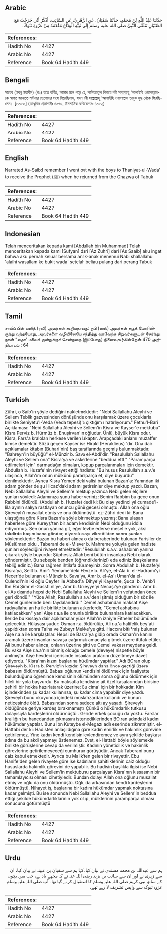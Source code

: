 ## Arabic


<div dir="rtl" lang="ar" style={{fontSize:'larger',backgroundColor:'#f8f9fa',padding:20}}>
حَدَّثَنَا عَبْدُ اللَّهِ بْنُ مُحَمَّدٍ، حَدَّثَنَا سُفْيَانُ، عَنِ الزُّهْرِيِّ، عَنِ السَّائِبِ، أَذْكُرُ أَنِّي خَرَجْتُ مَعَ الصِّبْيَانِ نَتَلَقَّى النَّبِيَّ صلى الله عليه وسلم إِلَى ثَنِيَّةِ الْوَدَاعِ مَقْدَمَهُ مِنْ غَزْوَةِ تَبُوكَ‏.‏
</div>
<div style={{backgroundColor:'#f8f9fa',padding:20, marginBottom: 10}}><table> <thead> <tr> <th>References:</th> <th></th> </tr> </thead> <tbody><tr><td>Hadith No</td><td>4427</td></tr><tr><td>Arabic No</td><td>4427</td></tr><tr><td>Reference</td><td>Book 64 Hadith 449</td></tr></tbody></table></div>

## Bengali


<div dir="ltr" lang="bn" style={{fontSize:'larger',backgroundColor:'#f8f9fa',padding:20}}>
সায়েব (ইবনু ইয়াযীদ) (রাঃ) হতে বর্ণিত, আমার মনে পড়ে যে, সানিয়্যাতুল বিদায়ে নবী সাল্লাল্লাহু ‘আলাইহি ওয়াসাল্লাম-কে স্বাগত জানাতে মদিনার ছেলেদের সঙ্গে গিয়েছিলাম, যখন নবী সাল্লাল্লাহু ‘আলাইহি ওয়াসাল্লাম তাবূক যুদ্ধ থেকে ফিরছিলেন। [৩০৮৩] (আধুনিক প্রকাশনীঃ ৪০৭৯, ইসলামিক ফাউন্ডেশনঃ ৪০৮২)
</div>
<div style={{backgroundColor:'#f8f9fa',padding:20, marginBottom: 10}}><table> <thead> <tr> <th>References:</th> <th></th> </tr> </thead> <tbody><tr><td>Hadith No</td><td>4427</td></tr><tr><td>Arabic No</td><td>4427</td></tr><tr><td>Reference</td><td>Book 64 Hadith 449</td></tr></tbody></table></div>

## English


<div dir="ltr" lang="en" style={{fontSize:'larger',backgroundColor:'#f8f9fa',padding:20}}>
Narrated As-Saib:I remember I went out with the boys to Thaniyat-ul-Wada' to receive the Prophet (ﷺ) when he returned from the Ghazwa of Tabuk
</div>
<div style={{backgroundColor:'#f8f9fa',padding:20, marginBottom: 10}}><table> <thead> <tr> <th>References:</th> <th></th> </tr> </thead> <tbody><tr><td>Hadith No</td><td>4427</td></tr><tr><td>Arabic No</td><td>4427</td></tr><tr><td>Reference</td><td>Book 64 Hadith 449</td></tr></tbody></table></div>

## Indonesian


<div dir="ltr" lang="id" style={{fontSize:'larger',backgroundColor:'#f8f9fa',padding:20}}>
Telah menceritakan kepada kami [Abdullah bin Muhammad] Telah menceritakan kepada kami [Sufyan] dari [Az Zuhri] dari [As Saaib] aku ingat bahwa aku pernah keluar bersama anak-anak menemui Nabi shallallahu 'alaihi wasallam ke bukit wada' setelah beliau pulang dari perang Tabuk
</div>
<div style={{backgroundColor:'#f8f9fa',padding:20, marginBottom: 10}}><table> <thead> <tr> <th>References:</th> <th></th> </tr> </thead> <tbody><tr><td>Hadith No</td><td>4427</td></tr><tr><td>Arabic No</td><td>4427</td></tr><tr><td>Reference</td><td>Book 64 Hadith 449</td></tr></tbody></table></div>

## Tamil


<div dir="ltr" lang="ta" style={{fontSize:'larger',backgroundColor:'#f8f9fa',padding:20}}>
சாயிப் பின் யஸீத் (ரலி) அவர்கள் கூறியதாவது: நபி (ஸல்) அவர்கள் தபூக் போரிலிருந்து வந்தபோது, அவர்களை வழியிலேயே சந்தித்து வரவேற்க சிறுவர்களுடன் சேர்ந்து நான் “வதா' மலைக் குன்றுக்குச் சென்றதை (இப்போது) நினைவுகூர்கின்றேன்.470 அத்தியாயம் : 64
</div>
<div style={{backgroundColor:'#f8f9fa',padding:20, marginBottom: 10}}><table> <thead> <tr> <th>References:</th> <th></th> </tr> </thead> <tbody><tr><td>Hadith No</td><td>4427</td></tr><tr><td>Arabic No</td><td>4427</td></tr><tr><td>Reference</td><td>Book 64 Hadith 449</td></tr></tbody></table></div>

## Turkish


<div dir="ltr" lang="tr" style={{fontSize:'larger',backgroundColor:'#f8f9fa',padding:20}}>
Zühri, o Saib'in şöyle dediğini nakletmektedir: "Nebi Sallallahu Aleyhi ve Sellem Teblik gazvesinden dönüşünde onu karşılamak üzere çocuklarla birlikte Seniyetu'l-Veda (Veda tepesi)'a çıktığım ı hatırlıyorum." Fethu'l-Bari Açıklaması: "Nebi Sallallahu Aleyhi ve Sellem'in Kisra ve Kayser'e mektubu" Kisra Perviz b. Hürmüz b. Enuşirvan'ın oğludur. Ünlü, büyük Kisra odur. Kisra, Fars'a kralolan herkese verilen lakaptır. Arapçadaki anlamı muzaffer kimse demektir. Sözü geçen Kayser ise Hirakl (Heraklieus) 'dır. Ona dair açıklamalar kitabın (Buhari'nin) baş taraflarında geçmiş bulunmaktadır. "Bahreyn'in büyüğü" el-Münzir b. Sava el-Abdi'dir. "Resulullah Sallallahu Aleyhi ve Sellem ona" Kisra'ya ve askerlerine "beddua ettL" "Paramparça edilmeleri için" darmadağın olmaları, kopup parçalanmaları için demektir. Abdullah b. Huzafe'nin rivayet ettiği hadiste: "Bu husus Resulullah s.a.v.'e ulaşınca, AlIah'ım onun mülkünü paramparça et, diye buyurdu" denilmektedir. Ayrıca Kisra Yemen'deki valisi bulunan Bazan'a: Yanından iki adam gönder de şu Hicaz'daki adamı getirsinler diye mektup yazdı. Bazan, Nebi Sallallahu Aleyhi ve Sellem'e mektup yazınca Nebi gelen elçilere şunları söyledi: Adamınıza şunu haber veriniz: Benim Rabbim bu gece onun Rabbini öldürdü. (Abdullah b. Huzafe) dedi ki: Bu olay yedinci yıl cumade'l-lila ayının salıya rastlayan onuncu günü gecesi olmuştu. Allah ona oğlu Şireveyh'i musallat etmiş ve onu öldürmüştü. ez-Zühri dedi ki: Bana ulaştığına göre Kisra Bazan'a şöyle bir mektup yazmış: Bana ulaşan haberlere göre Kureyş'ten bir adam kendisinin Nebi olduğunu iddia ediyormuş. Sen onun yanına git, eğer tevbe ederse mesel e yok, aksi takdirde başını bana gönder, diyerek olayı zikrettikten sonra şunları söylemektedir: Bazan bu haberi alınca o da beraberinde bulunan Farisller de Müslüman oldu . Taberani de el-Misver b. Mahreme yoluyla gelen hadiste şunları söylediğini rivayet etmektedir: "Resulullah s.a.v. ashabının yanına çıkarak şöyle buyurdu: Şüphesiz Allah beni bütün insanlara Nebi olarak göndermiştir. Bu sebeple benden (öğrendiklerinizi) eda ediniz (başkalarına tebliğ ediniz.) Bana rağmen ihtilafa düşmeyiniz. Sonra Abdullah b. Huzafe'yi Kisra'ya, Sellt b. Amr'ı Yemame'deki Hevze b. Ali'ye, el-Ala b. el-Hadramı'yi Hecer'de bulunan el-Münzir b. Sava'ya, Amr b. el-As'ı Uman'da el-Culendl'nin iki oğlu Ceyfer ile Abbad'a, Dihye'yi Kayser'e, Şuca' b. Vehb'i İbn Ebi Şimr el-Gassfl.nl'ye, Amr b. Umeyye'yi Necaşı'ye gönderdi. Amr b. el-As dışında hepsi de Nebi Sallallahu Aleyhi ve Sellem'in vefatından önce geri döndü." "Yüce Allah, Resulullah s.a.v.'den işitmiş olduğum bir söz ile Cemel günlerinde beni faydalandırdı." Cemel ashabından maksat Aişe radıyallahu an ha ile birlikte bulunan askerlerdir, "Cemel ashabına katılacakken" yani Aişe r.a.a ile onunla birlikte bulunanlara katılacakken. İleride bu kıssaya dair açıklamalar yüce Allah'ın izniyle Fitneler bölümünde gelecektir. Hülasası şudur: Osman r.a. öldürülüp, Ali r.a.'a halifelik bey'ati yapıldıktan sonra Talha ve Zubeyr Mekke'ye gitti. Haccını bitiı°miş bulunan Aişe r.a.a ile karşılaştılar. Hepsi de Basra'ya gidip orada Osman'ın kanını aramak üzere insanları savaşa çağırmak amacıyla gitmek üzere ittifak ettiler. Ali bunu haber alınca, onların üzerine gitti ve Cemel vakası meydana geldi. Bu vaka Aişe r.a.a'nın binmiş olduğu cemele (deveye) nispetle böyle anılmıştır. Aişe hevdeci içerisinde insanları aralarını düzeltmeye davet ediyordu. "Kisra'nın kızını başlarına hükümdar yaptılar." Adı BOran olup Şireveyh b. Kisra b. Perviz'in kızıdır. Şireveyh daha önce geçtiği üzere babasını öldürmüştü. Babası oğlunun kendisini öldürmek için faaliyette bulunduğunu öğrenince kendisinin ölümünden sonra oğlunu öldürmek için hileli bir yola başvurdu. Bu maksatla kendisine ait özel kasalarından birisine zehirli bir hokka hazırlatarak üzerine: Bu cima' için bir hokkadır. Kim içindekinden şu kadar kullanırsa, şu kadar cima yapabilir diye yazdı. Şireveyh bunu okuyunca içindeki müstahzardan kullandı ve bunun neticesinde öldü. Babasından sonra sadece altı ay yaşadı. Şireveyh öldüğünde geriye kardeş bırakmamıştı. Çünkü o hükümdarlık tutkusu dolayısıyla kardeşlerini öldürmüştü . Geride erkek çocuğu da yoktu. Farslar krallığın bu hanedandan çıkmasını istemediklerinden BO.ran adındaki kadını hükümdar yaptılar. Bunu İbn Kuteybe el-Megazı adlı eserinde zikretmiştir. el-Hattabi der ki: Hadisten anlaşıldığına göre kadın emirlik ve hakimlik görevine getirilemez. Yine kadın kendi kendisini evlendiremez ve aynı şekilde başkası adına da bu akdi yapmayı üstIenemez. Evet, el-Hattabi böyle söylemekle birlikte görüşlerine cevap da verilmiştir. Kadının yöneticilik ve hakimlik görevlerine getirilemeyeceği cumhurun görüşüdür. Ancak Taberani bunu caiz kabul etmektedir. Ayrıca bu Malik'ten gelen bir rivayettir. Ebu Hanife'den gelen rivayete göre ise kadınların şahitliklerinin caiz olduğu hususlarda hakimlik görevini de yapabilir. Bu hadisin başlıkla ilgisi ise Nebi Sallallahu Aleyhi ve Sellem'in mektubunu parçalayan Kisra'nın kıssasının bir tamamlayıcısı olması cihetiyledir. Bundan dolayı Allah ona oğlunu musallat etmiş ve oğlu da onu öldürmüştü. Oğlu da arkasından kendi kardeşlerini öldürmüştü. Nihayet iş, başlarına bir kadını hükümdar yapmak noktasına kadar gelmişti. Bu ise sonunda Nebi Sallallahu Aleyhi ve Sellem'in beddua ettiği şekilde hükümdarlıklarının yok olup, mülklerinin paramparça olması sonucuna götürmüştü
</div>
<div style={{backgroundColor:'#f8f9fa',padding:20, marginBottom: 10}}><table> <thead> <tr> <th>References:</th> <th></th> </tr> </thead> <tbody><tr><td>Hadith No</td><td>4427</td></tr><tr><td>Arabic No</td><td>4427</td></tr><tr><td>Reference</td><td>Book 64 Hadith 449</td></tr></tbody></table></div>

## Urdu


<div dir="rtl" lang="ur" style={{fontSize:'larger',backgroundColor:'#f8f9fa',padding:20}}>
ہم سے عبداللہ بن محمد مسندی نے بیان کیا، کہا ہم سے سفیان بن عیینہ نے بیان کیا، ان سے زہری نے اور ان سے سائب بن یزید رضی اللہ عنہ نے کہ مجھے یاد ہے، جب میں بچوں کے ساتھ نبی کریم صلی اللہ علیہ وسلم کا استقبال کرنے گیا تھا۔ آپ صلی اللہ علیہ وسلم غزوہ تبوک سے واپس تشریف لا رہے تھے۔
</div>
<div style={{backgroundColor:'#f8f9fa',padding:20, marginBottom: 10}}><table> <thead> <tr> <th>References:</th> <th></th> </tr> </thead> <tbody><tr><td>Hadith No</td><td>4427</td></tr><tr><td>Arabic No</td><td>4427</td></tr><tr><td>Reference</td><td>Book 64 Hadith 449</td></tr></tbody></table></div>